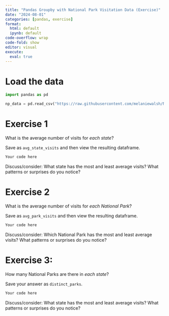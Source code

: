 ```yaml
---
title: "Pandas Groupby with National Park Visitation Data (Exercise)"
date: "2024-08-01"
categories: [pandas, exercise]
format: 
  html: default
  ipynb: default
code-overflow: wrap
code-fold: show
editor: visual
execute:
  eval: true
---
```


# Load the data

```python
import pandas as pd

np_data = pd.read_csv("https://raw.githubusercontent.com/melaniewalsh/Neat-Datasets/main/1979-2020-National-Park-Visits-By-State.csv")
```

# Exercise 1

What is the average number of visits for *each state*?

Save as `avg_state_visits` and then view the resulting dataframe.

```python
Your code here
```

Discuss/consider: What state has the most and least average visits? What patterns or surprises do you notice?

# Exercise 2

What is the average number of visits for *each National Park*?

Save as `avg_park_visits` and then view the resulting dataframe.

```python
Your code here
```

Discuss/consider: Which National Park has the most and least average visits? What patterns or surprises do you notice?

# Exercise 3: 

How many National Parks are there in *each state*?

Save your answer as `distinct_parks`.

```python
Your code here
```

Discuss/consider: What state has the most and least average visits? What patterns or surprises do you notice?
